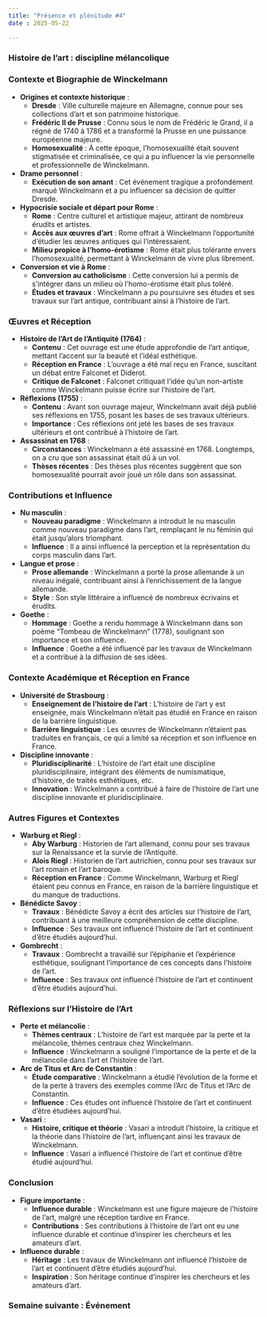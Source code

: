 ```yaml
---
title: "Présence et plénitude #4"
date : 2025-05-22

---
```


### Histoire de l’art : discipline mélancolique

### Contexte et Biographie de Winckelmann

- **Origines et contexte historique** :
  - **Dresde** : Ville culturelle majeure en Allemagne, connue pour ses collections d'art et son patrimoine historique.
  - **Frédéric II de Prusse** : Connu sous le nom de  Frédéric le Grand, il a régné de 1740 à 1786 et a transformé la Prusse  en une puissance européenne majeure.
  - **Homosexualité** : À cette époque, l'homosexualité était souvent stigmatisée et criminalisée, ce qui a pu influencer la vie personnelle et professionnelle de Winckelmann.
- **Drame personnel** :
  - **Exécution de son amant** : Cet événement tragique a profondément marqué Winckelmann et a pu influencer sa décision de quitter Dresde.
- **Hypocrisie sociale et départ pour Rome** :
  - **Rome** : Centre culturel et artistique majeur, attirant de nombreux érudits et artistes.
  - **Accès aux œuvres d'art** : Rome offrait à Winckelmann l'opportunité d'étudier les œuvres antiques qui l'intéressaient.
  - **Milieu propice à l'homo-érotisme** : Rome était plus tolérante envers l'homosexualité, permettant à Winckelmann de vivre plus librement.
- **Conversion et vie à Rome** :
  - **Conversion au catholicisme** : Cette conversion lui a permis de s'intégrer dans un milieu où l'homo-érotisme était plus toléré.
  - **Études et travaux** : Winckelmann a pu poursuivre ses études et ses travaux sur l'art antique, contribuant ainsi à l'histoire de l'art.

### Œuvres et Réception

- **Histoire de l'Art de l'Antiquité (1764)** :
  - **Contenu** : Cet ouvrage est une étude approfondie de l'art antique, mettant l'accent sur la beauté et l'idéal esthétique.
  - **Réception en France** : L'ouvrage a été mal reçu en France, suscitant un débat entre Falconet et Diderot.
  - **Critique de Falconet** : Falconet critiquait l'idée qu'un non-artiste comme Winckelmann puisse écrire sur l'histoire de l'art.
- **Réflexions (1755)** :
  - **Contenu** : Avant son ouvrage majeur, Winckelmann avait déjà publié ses réflexions en 1755, posant les bases de ses travaux ultérieurs.
  - **Importance** : Ces réflexions ont jeté les bases de ses travaux ultérieurs et ont contribué à l'histoire de l'art.
- **Assassinat en 1768** :
  - **Circonstances** : Winckelmann a été assassiné en 1768. Longtemps, on a cru que son assassinat était dû à un vol.
  - **Thèses récentes** : Des thèses plus récentes suggèrent que son homosexualité pourrait avoir joué un rôle dans son assassinat.

### Contributions et Influence

- **Nu masculin** :
  - **Nouveau paradigme** : Winckelmann a introduit le nu  masculin comme nouveau paradigme dans l'art, remplaçant le nu féminin  qui était jusqu'alors triomphant.
  - **Influence** : Il a ainsi influencé la perception et la représentation du corps masculin dans l'art.
- **Langue et prose** :
  - **Prose allemande** : Winckelmann a porté la prose allemande à un niveau inégalé, contribuant ainsi à l'enrichissement de la langue allemande.
  - **Style** : Son style littéraire a influencé de nombreux écrivains et érudits.
- **Goethe** :
  - **Hommage** : Goethe a rendu hommage à Winckelmann dans son poème "Tombeau de Winckelmann" (1778), soulignant son importance et son influence.
  - **Influence** : Goethe a été influencé par les travaux de Winckelmann et a contribué à la diffusion de ses idées.

### Contexte Académique et Réception en France

- **Université de Strasbourg** :
  - **Enseignement de l'histoire de l'art** : L'histoire de l'art y est enseignée, mais Winckelmann n'était pas étudié en France en raison de la barrière linguistique.
  - **Barrière linguistique** : Les œuvres de Winckelmann n'étaient pas traduites en français, ce qui a limité sa réception et son influence en France.
- **Discipline innovante** :
  - **Pluridisciplinarité** : L'histoire de l'art était une discipline pluridisciplinaire, intégrant des éléments de numismatique,  d'histoire, de traités esthétiques, etc.
  - **Innovation** : Winckelmann a contribué à faire de l'histoire de l'art une discipline innovante et pluridisciplinaire.

### Autres Figures et Contextes

- **Warburg et Riegl** :
  - **Aby Warburg** : Historien de l'art allemand, connu pour ses travaux sur la Renaissance et la survie de l'Antiquité.
  - **Alois Riegl** : Historien de l'art autrichien, connu pour ses travaux sur l'art romain et l'art baroque.
  - **Réception en France** : Comme Winckelmann, Warburg et Riegl étaient peu connus en France, en raison de la barrière  linguistique et du manque de traductions.
- **Bénédicte Savoy** :
  - **Travaux** : Bénédicte Savoy a écrit des articles sur l'histoire de l'art, contribuant à une meilleure compréhension de cette discipline.
  - **Influence** : Ses travaux ont influencé l'histoire de l'art et continuent d'être étudiés aujourd'hui.
- **Gombrecht** :
  - **Travaux** : Gombrecht a travaillé sur l'épiphanie et  l'expérience esthétique, soulignant l'importance de ces concepts dans  l'histoire de l'art.
  - **Influence** : Ses travaux ont influencé l'histoire de l'art et continuent d'être étudiés aujourd'hui.

### Réflexions sur l'Histoire de l'Art

- **Perte et mélancolie** :
  - **Thèmes centraux** : L'histoire de l'art est marquée par la perte et la mélancolie, thèmes centraux chez Winckelmann.
  - **Influence** : Winckelmann a souligné l'importance de la perte et de la mélancolie dans l'art et l'histoire de l'art.
- **Arc de Titus et Arc de Constantin** :
  - **Étude comparative** : Winckelmann a étudié  l'évolution de la forme et de la perte à travers des exemples comme  l'Arc de Titus et l'Arc de Constantin.
  - **Influence** : Ces études ont influencé l'histoire de l'art et continuent d'être étudiées aujourd'hui.
- **Vasari** :
  - **Histoire, critique et théorie** : Vasari a introduit  l'histoire, la critique et la théorie dans l'histoire de l'art,  influençant ainsi les travaux de Winckelmann.
  - **Influence** : Vasari a influencé l'histoire de l'art et continue d'être étudié aujourd'hui.

### Conclusion

- **Figure importante** :
  - **Influence durable** : Winckelmann est une figure majeure de l'histoire de l'art, malgré une réception tardive en France.
  - **Contributions** : Ses contributions à l'histoire de  l'art ont eu une influence durable et continue d'inspirer les chercheurs et les amateurs d'art.
- **Influence durable** :
  - **Héritage** : Les travaux de Winckelmann ont influencé l'histoire de l'art et continuent d'être étudiés aujourd'hui.
  - **Inspiration** : Son héritage continue d'inspirer les chercheurs et les amateurs d'art.

### Semaine suivante : Événement